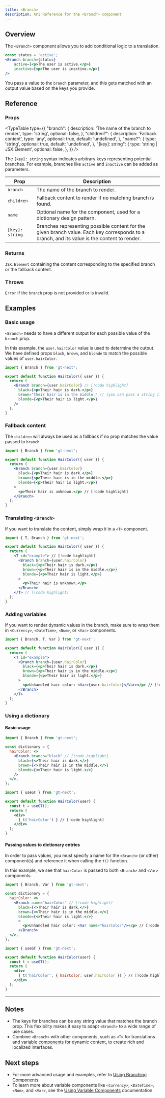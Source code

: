 ```yaml
---
title: <Branch>
description: API Reference for the <Branch> component
---
```


## Overview

The `<Branch>` component allows you to add conditional logic to a translation.

```jsx
const status = 'active';
<Branch branch={status}
    active={<p>The user is active.</p>}
    inactive={<p>The user is inactive.</p>}
/>
```
You pass a value to the `branch` parameter, and this gets matched with an output value based on the keys you provide.

## Reference

### Props

<TypeTable
  type={{
    "branch": {
        description: 'The name of the branch to render.',
        type: 'string',
        optional: false,
    },
    "children?": {
        description: 'Fallback content',
        type: 'any',
        optional: true,
        default: 'undefined',
    },
    "name?": {
        type: 'string',
        optional: true,
        default: 'undefined',
    },
    "[key]: string": {
        type: 'string | JSX.Element',
        optional: false,
    },
  }}
/>

The `[key]: string` syntax indicates arbitrary keys representing potential branches.
For example, branches like `active` and `inactive` can be added as parameters.

| Prop       | Description                                                                 |
|------------|-----------------------------------------------------------------------------|
| `branch`     | The name of the branch to render.                                           |
| `children`   | Fallback content to render if no matching branch is found.                  |
| `name`       | Optional name for the component, used for a dictionary design pattern.    |
| `[key]: string` | Branches representing possible content for the given branch value. Each key corresponds to a branch, and its value is the content to render. |

### Returns

`JSX.Element` containing the content corresponding to the specified branch or the fallback content.

### Throws

`Error` if the `branch` prop is not provided or is invalid.

## Examples

### Basic usage
`<Branch>` needs to have a different output for each possible value of the `branch` prop.

In this example, the `user.hairColor` value is used to determine the output.
We have defined props `black`, `brown`, and `blonde` to match the possible values of `user.hairColor`.
```jsx title="BranchExample.jsx" copy
import { Branch } from 'gt-next';

export default function HairColor({ user }) {
  return (
    <Branch branch={user.hairColor} // [!code highlight]
      black={<p>Their hair is dark.</p>}
      brown="Their hair is in the middle." // (you can pass a string if you prefer)
      blonde={<p>Their hair is light.</p>}
    />
  );
}
```

### Fallback content
The `children` will always be used as a fallback if no prop matches the value passed to `branch`.

```jsx title="BranchExample.jsx" copy
import { Branch } from 'gt-next';

export default function HairColor({ user }) {
  return (
    <Branch branch={user.hairColor}
      black={<p>Their hair is dark.</p>}
      brown={<p>Their hair is in the middle.</p>}
      blonde={<p>Their hair is light.</p>}
    >
      <p>Their hair is unknown.</p> // [!code highlight]
    </Branch>
  );
}
```


### Translating `<Branch>`

If you want to translate the content, simply wrap it in a `<T>` component.

```jsx title="BranchExample.jsx" copy
import { T, Branch } from 'gt-next';

export default function HairColor({ user }) {
  return (
    <T id="example"> // [!code highlight]
      <Branch branch={user.hairColor}
        black={<p>Their hair is dark.</p>}
        brown={<p>Their hair is in the middle.</p>}
        blonde={<p>Their hair is light.</p>}
      >
        <p>Their hair is unknown.</p> 
      </Branch>
    </T> // [!code highlight]
  );
}
```

### Adding variables
If you want to render dynamic values in the branch, make sure to wrap them in `<Currency>`, `<DateTime>`, `<Num>`, or `<Var>` components.

```jsx title="BranchExample.jsx" copy
import { Branch, T, Var } from 'gt-next';

export default function HairColor({ user }) {
  return (
    <T id="example">
      <Branch branch={user.hairColor}
        black={<p>Their hair is dark.</p>}
        brown={<p>Their hair is in the middle.</p>}
        blonde={<p>Their hair is light.</p>}
      >
        <p>Unhandled hair color: <Var>{user.hairColor}</Var></p> // [!code highlight]
      </Branch>
    </T>
  );
}
```

### Using a dictionary

#### Basic usage
```jsx title="dictionary.jsx" copy
import { Branch } from 'gt-next';

const dictionary = {
  hairColor: <>
    <Branch branch="black" // [!code highlight]
      black={<>Their hair is dark.</>}
      brown={<>Their hair is in the middle.</>}
      blonde={<>Their hair is light.</>}
    />
  </>,
};
```

```jsx title="HairColor.jsx" copy
import { useGT } from 'gt-next';

export default function HairColor(user) {
  const t = useGT();
  return (
    <div>
      { t('hairColor') } // [!code highlight]
    </div>
  );
}
```

#### Passing values to dictionary entries
In order to pass values, you must specify a name for the `<Branch>` (or other) component(s) and reference it when calling the `t()` function.

In this example, we see that `hairColor` is passed to both `<Branch>` and `<Var>` components.
```jsx title="dictionary.jsx" copy
import { Branch, Var } from 'gt-next';

const dictionary = {
  hairColor: <>
    <Branch name="hairColor" // [!code highlight]
      black={<>Their hair is dark.</>}
      brown={<>Their hair is in the middle.</>}
      blonde={<>Their hair is light.</>}
      >
        <p>Unhandled hair color: <Var name="hairColor"/></p> // [!code highlight]
      </Branch>
  </>,
};
```

```jsx title="HairColor.jsx" copy
import { useGT } from 'gt-next';

export default function HairColor(user) {
  const t = useGT();
  return (
    <div>
      { t('hairColor', { hairColor: user.hairColor }) } // [!code highlight]
    </div>
  );
}
```


---


## Notes
 * The keys for branches can be any string value that matches the branch prop. This flexibility makes it easy to adapt `<Branch>` to a wide range of use cases.
 * Combine `<Branch>` with other components, such as `<T>` for translations and [variable components](/docs/next/reference/using-branching-components) for dynamic content, to create rich and localized interfaces.

## Next steps
 * For more advanced usage and examples, refer to [Using Branching Components](/docs/next/reference/using-branching-components).
 * To learn more about variable components like `<Currency>`, `<DateTime>`, `<Num>`, and `<Var>`, see the [Using Variable Components](/docs/next/reference/using-variable-components) documentation.